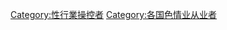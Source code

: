 {{Categories by country|nocat}}

[[Category:性行業操控者|Category:性行業操控者]]
[[Category:各国色情业从业者|Category:各国色情业从业者]]
